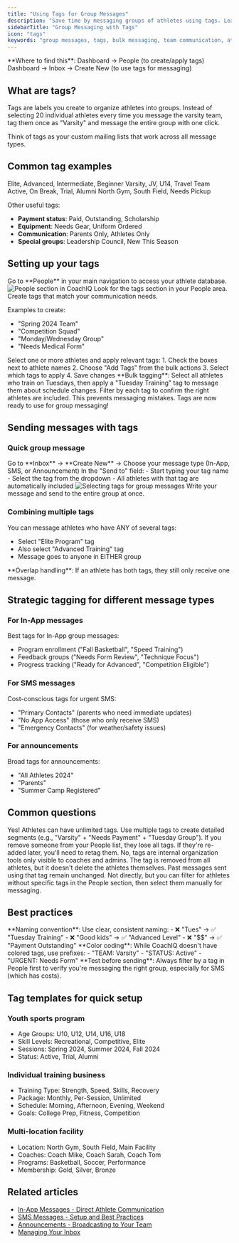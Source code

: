 ```yaml
---
title: "Using Tags for Group Messages"
description: "Save time by messaging groups of athletes using tags. Learn how to create, apply, and use tags for efficient team communication in CoachIQ."
sidebarTitle: "Group Messaging with Tags"
icon: "tags"
keywords: "group messages, tags, bulk messaging, team communication, athlete groups, CoachIQ tags"
---
```


<Info>
**Where to find this**: Dashboard → People (to create/apply tags)
Dashboard → Inbox → Create New (to use tags for messaging)
</Info>

## What are tags?

Tags are labels you create to organize athletes into groups. Instead of selecting 20 individual athletes every time you message the varsity team, tag them once as "Varsity" and message the entire group with one click.

Think of tags as your custom mailing lists that work across all message types.

## Common tag examples

<CardGroup cols={2}>
<Card title="By skill level" icon="trophy">
  Elite, Advanced, Intermediate, Beginner
</Card>
<Card title="By team/program" icon="users">
  Varsity, JV, U14, Travel Team
</Card>
<Card title="By status" icon="circle-check">
  Active, On Break, Trial, Alumni
</Card>
<Card title="By logistics" icon="map">
  North Gym, South Field, Needs Pickup
</Card>
</CardGroup>

Other useful tags:
- **Payment status**: Paid, Outstanding, Scholarship
- **Equipment**: Needs Gear, Uniform Ordered
- **Communication**: Parents Only, Athletes Only
- **Special groups**: Leadership Council, New This Season

## Setting up your tags

<Steps>
<Step title="Navigate to People">
Go to **People** in your main navigation to access your athlete database.

<Frame>
<img src="/images/people-main-view.png" alt="People section in CoachIQ" />
</Frame>
</Step>

<Step title="Create new tags">
Look for the tags section in your People area. Create tags that match your communication needs.

Examples to create:
- "Spring 2024 Team"
- "Competition Squad"
- "Monday/Wednesday Group"
- "Needs Medical Form"
</Step>

<Step title="Apply tags to athletes">
Select one or more athletes and apply relevant tags:
1. Check the boxes next to athlete names
2. Choose "Add Tags" from the bulk actions
3. Select which tags to apply
4. Save changes

<Tip>
**Bulk tagging**: Select all athletes who train on Tuesdays, then apply a "Tuesday Training" tag to message them about schedule changes.
</Tip>
</Step>

<Step title="Verify tag assignments">
Filter by each tag to confirm the right athletes are included. This prevents messaging mistakes.

<Check>
Tags are now ready to use for group messaging!
</Check>
</Step>
</Steps>

## Sending messages with tags

### Quick group message

<Steps>
<Step title="Create new message">
Go to **Inbox** → **Create New** → Choose your message type (In-App, SMS, or Announcement)
</Step>

<Step title="Select recipients by tag">
In the "Send to" field:
- Start typing your tag name
- Select the tag from the dropdown
- All athletes with that tag are automatically included

<Frame>
<img src="/images/inbox-tag-selection.png" alt="Selecting tags for group messages" />
</Frame>
</Step>

<Step title="Compose and send">
Write your message and send to the entire group at once.
</Step>
</Steps>

### Combining multiple tags

You can message athletes who have ANY of several tags:
- Select "Elite Program" tag
- Also select "Advanced Training" tag
- Message goes to anyone in EITHER group

<Note>
**Overlap handling**: If an athlete has both tags, they still only receive one message.
</Note>

## Strategic tagging for different message types

### For In-App messages
Best tags for In-App group messages:
- Program enrollment ("Fall Basketball", "Speed Training")
- Feedback groups ("Needs Form Review", "Technique Focus")
- Progress tracking ("Ready for Advanced", "Competition Eligible")

### For SMS messages
Cost-conscious tags for urgent SMS:
- "Primary Contacts" (parents who need immediate updates)
- "No App Access" (those who only receive SMS)
- "Emergency Contacts" (for weather/safety issues)

### For announcements
Broad tags for announcements:
- "All Athletes 2024"
- "Parents"
- "Summer Camp Registered"

## Common questions

<AccordionGroup>
<Accordion title="Can an athlete have multiple tags?">
Yes! Athletes can have unlimited tags. Use multiple tags to create detailed segments (e.g., "Varsity" + "Needs Payment" + "Tuesday Group").
</Accordion>

<Accordion title="Do removed athletes keep their tags?">
If you remove someone from your People list, they lose all tags. If they're re-added later, you'll need to retag them.
</Accordion>

<Accordion title="Can athletes see their tags?">
No, tags are internal organization tools only visible to coaches and admins.
</Accordion>

<Accordion title="What happens if I delete a tag?">
The tag is removed from all athletes, but it doesn't delete the athletes themselves. Past messages sent using that tag remain unchanged.
</Accordion>

<Accordion title="Can I message athletes who DON'T have a tag?">
Not directly, but you can filter for athletes without specific tags in the People section, then select them manually for messaging.
</Accordion>
</AccordionGroup>

## Best practices

<Tip>
**Naming convention**: Use clear, consistent naming:
- ❌ "Tues" → ✅ "Tuesday Training"
- ❌ "Good kids" → ✅ "Advanced Level"
- ❌ "$$" → ✅ "Payment Outstanding"
</Tip>

<Tip>
**Color coding**: While CoachIQ doesn't have colored tags, use prefixes:
- "TEAM: Varsity"
- "STATUS: Active"
- "URGENT: Needs Form"
</Tip>

<Tip>
**Test before sending**: Always filter by a tag in People first to verify you're messaging the right group, especially for SMS (which has costs).
</Tip>

## Tag templates for quick setup

### Youth sports program
- Age Groups: U10, U12, U14, U16, U18
- Skill Levels: Recreational, Competitive, Elite
- Sessions: Spring 2024, Summer 2024, Fall 2024
- Status: Active, Trial, Alumni

### Individual training business
- Training Type: Strength, Speed, Skills, Recovery
- Package: Monthly, Per-Session, Unlimited
- Schedule: Morning, Afternoon, Evening, Weekend
- Goals: College Prep, Fitness, Competition

### Multi-location facility
- Location: North Gym, South Field, Main Facility
- Coaches: Coach Mike, Coach Sarah, Coach Tom
- Programs: Basketball, Soccer, Performance
- Membership: Gold, Silver, Bronze

## Related articles

- [In-App Messages - Direct Athlete Communication](/inbox/in-app-messages)
- [SMS Messages - Setup and Best Practices](/inbox/sms-messages)
- [Announcements - Broadcasting to Your Team](/inbox/announcements)
- [Managing Your Inbox](/inbox/managing-conversations)
